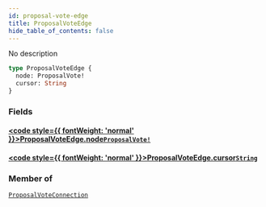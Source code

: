 ```yaml
---
id: proposal-vote-edge
title: ProposalVoteEdge
hide_table_of_contents: false
---
```








No description

```graphql
type ProposalVoteEdge {
  node: ProposalVote!
  cursor: String
}
```


### Fields

#### [<code style={{ fontWeight: 'normal' }}>ProposalVoteEdge.<b>node</b></code>](#)<Bullet />[`ProposalVote!`](/docs/testnet/graphql/objects/proposal-vote) <Badge class="secondary" text="non-null"/> <Badge class="secondary" text="object"/>
> 
> 

#### [<code style={{ fontWeight: 'normal' }}>ProposalVoteEdge.<b>cursor</b></code>](#)<Bullet />[`String`](/docs/testnet/graphql/scalars/string) <Badge class="secondary" text="scalar"/>
> 
> 



### Member of

[`ProposalVoteConnection`](/docs/testnet/graphql/objects/proposal-vote-connection)  <Badge class="secondary" text="object"/>



